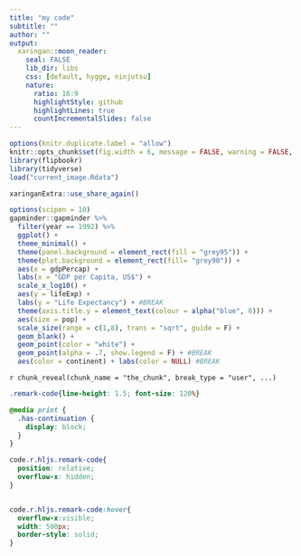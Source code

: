 ```yaml
---
title: "my code"
subtitle: ""
author: ""
output:
  xaringan::moon_reader:
    seal: FALSE
    lib_dir: libs
    css: [default, hygge, ninjutsu]
    nature:
      ratio: 16:9
      highlightStyle: github
      highlightLines: true
      countIncrementalSlides: false
---
```




```r
options(knitr.duplicate.label = "allow")
knitr::opts_chunk$set(fig.width = 6, message = FALSE, warning = FALSE, comment = "", cache = F)
library(flipbookr)
library(tidyverse)
load("current_image.Rdata")
```


```r
xaringanExtra::use_share_again()
```


```r
options(scipen = 10)
gapminder::gapminder %>% 
  filter(year == 1992) %>% 
  ggplot() + 
  theme_minimal() +
  theme(panel.background = element_rect(fill = "grey95")) + 
  theme(plot.background = element_rect(fill= "grey90")) +
  aes(x = gdpPercap) + 
  labs(x = "GDP per Capita, US$") +
  scale_x_log10() + 
  aes(y = lifeExp) + 
  labs(y = "Life Expectancy") + #BREAK
  theme(axis.title.y = element_text(colour = alpha("blue", 0))) +
  aes(size = pop) + 
  scale_size(range = c(1,8), trans = "sqrt", guide = F) +
  geom_blank() +
  geom_point(color = "white") +
  geom_point(alpha = .7, show.legend = F) + #BREAK
  aes(color = continent) + labs(color = NULL) #BREAK
```

`r chunk_reveal(chunk_name = "the_chunk", break_type = "user", ...)`



```css
.remark-code{line-height: 1.5; font-size: 120%}

@media print {
  .has-continuation {
    display: block;
  }
}

code.r.hljs.remark-code{
  position: relative;
  overflow-x: hidden;
}


code.r.hljs.remark-code:hover{
  overflow-x:visible;
  width: 500px;
  border-style: solid;
}
```


